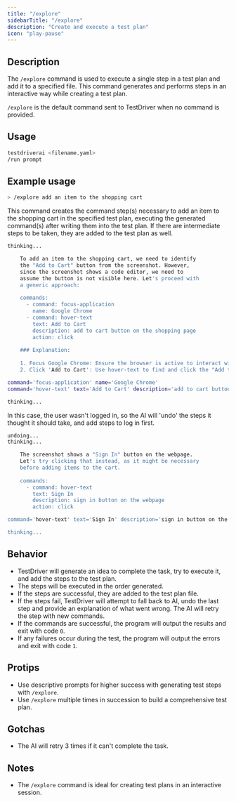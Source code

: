 ```yaml
---
title: "/explore"
sidebarTitle: "/explore"
description: "Create and execute a test plan"
icon: "play-pause"
---
```


## Description

The `/explore` command is used to execute a single step in a test plan and add it to a specified file. This command generates and performs steps in an interactive way while creating a test plan.

<Tip>`/explore` is the default command sent to TestDriver when no command is provided.</Tip>

## Usage
```bash
testdriverai <filename.yaml>
/run prompt
```

## Example usage
```bash
> /explore add an item to the shopping cart
```
This command creates the command step(s) necessary to add an item to the shopping cart in the specified test plan, executing the generated command(s) after writing them into the test plan. If there are intermediate steps to be taken, they are added to the test plan as well.

```bash
thinking...

    To add an item to the shopping cart, we need to identify
    the "Add to Cart" button from the screenshot. However,
    since the screenshot shows a code editor, we need to
    assume the button is not visible here. Let's proceed with
    a generic approach:
    
    commands:
      - command: focus-application
        name: Google Chrome
      - command: hover-text
        text: Add to Cart
        description: add to cart button on the shopping page
        action: click
    
    ### Explanation:
    
    1. Focus Google Chrome: Ensure the browser is active to interact with the shopping page.
    2. Click 'Add to Cart': Use hover-text to find and click the "Add to Cart" button, assuming it's present on the shopping page.

command='focus-application' name='Google Chrome'
command='hover-text' text='Add to Cart' description='add to cart button on the shopping page' action='click'

thinking...
```

In this case, the user wasn't logged in, so the AI will 'undo' the steps it thought it should take, and add steps to log in first.

```bash
undoing...
thinking...

    The screenshot shows a "Sign In" button on the webpage.
    Let's try clicking that instead, as it might be necessary
    before adding items to the cart.
    
    commands:
      - command: hover-text
        text: Sign In
        description: sign in button on the webpage
        action: click

command='hover-text' text='Sign In' description='sign in button on the webpage' action='click'

thinking...
```


## Behavior
- TestDriver will generate an idea to complete the task, try to execute it, and add the steps to the test plan.
- The steps will be executed in the order generated.
- If the steps are successful, they are added to the test plan file.
- If the steps fail, TestDriver will attempt to fall back to AI, undo the last step and provide an explanation of what went wrong. The AI will retry the step with new commands.
- If the commands are successful, the program will output the results and exit with code `0`.
- If any failures occur during the test, the program will output the errors and exit with code `1`.

## Protips
- Use descriptive prompts for higher success with generating test steps with `/explore`.
- Use `/explore` multiple times in succession to build a comprehensive test plan.

## Gotchas
- The AI will retry 3 times if it can't complete the task.

## Notes
- The `/explore` command is ideal for creating test plans in an interactive session.
